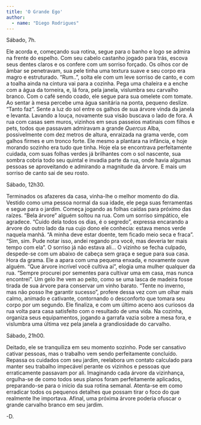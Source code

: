 ```yaml
---
title: 'O Grande Ego'
author: 
  - name: "Diego Rodrigues"
---
```


Sábado, 7h.

Ele acorda e, começando sua rotina, segue para o banho e logo se admira na frente do espelho. Com seu cabelo castanho jogado para trás, escova seus dentes claros e os confere com um sorriso forçado. Os olhos cor de âmbar se penetravam, sua pele tinha uma textura suave e seu corpo era magro e estruturado. "Rum..", solta ele com um leve sorriso de canto, e com a toalha ainda na cintura vai para a cozinha. Pega uma chaleira e a enche com a água da torneira, e, lá fora, pela janela, vislumbra seu carvalho branco. Com o café sendo coado, ele segue para sua omelete com tomate. Ao sentar à mesa percebe uma água sanitária na ponta, pequeno deslize. "Tanto faz".
Sente a luz do sol entre os galhos de sua árvore vinda da janela e levanta. Lavando a louça, novamente sua visão buscava o lado de fora. A rua com casas sem muros, vizinhos em seus passeios matinais com filhos e pets, todos que passavam admiravam a grande *Quercus* Alba, possivelmente com dez metros de altura, enraizada na grama verde, com galhos firmes e um tronco forte. Ele mesmo a plantara na infância, e hoje morando sozinho era tudo que tinha. Hoje ela se encontrava perfeitamente cuidada, com suas folhas verdes já brilhantes com o sol nascente, sua sombra cobria todo seu quintal e invadia parte da rua, onde havia algumas pessoas se aproveitando e admirando a magnitude da árvore. E mais um sorriso de canto sai de seu rosto.

Sábado, 12h30.

Terminados os afazeres da casa, vinha-lhe o melhor momento do dia. Vestido como uma pessoa normal da sua idade, ele pega suas ferramentas e segue para o jardim. Começa jogando as folhas caídas para próximo das raízes. "Bela árvore" alguém soltou na rua. Com um sorriso simpático, ele agradece. "Cuido dela todos os dias, é o segredo", expressa encarando a árvore do outro lado da rua cujo dono ele conhecia: estava menos verde naquela manhã. "A minha deve estar doente, tem ficado meio seca e fraca". "Sim, sim. Pude notar isso, andei regando pra você, mas deveria ter mais tempo com ela". O sorriso já não estava ali... O vizinho se fecha culpado, despede-se com um abaixo de cabeça sem graça e segue para sua casa.
Hora da grama. Ele a apara com uma pequena enxada, e novamente ouve alguém. "Que árvore incrível você cultiva aí", elogia uma mulher qualquer da rua. "Sempre procurei por sementes para cultivar uma em casa, mas nunca encontrei". Um gelo lhe vem ao peito, como se uma lasca de madeira fosse tirada de sua árvore para conservar um vinho barato. "Tente no inverno, mas não posso lhe garantir sucesso", profere dessa vez com um olhar mais calmo, animado e cativante, contornando o desconforto que tomara seu corpo por um segundo. Ele finaliza, e com um último aceno aos curiosos da rua volta para casa satisfeito com o resultado de uma vida. Na cozinha, organiza seus equipamentos, jogando a garrafa vazia sobre a mesa fora, e vislumbra uma última vez pela janela a grandiosidade do carvalho.

Sábado, 21h00.

Deitado, ele se tranquiliza em seu momento sozinho. Pode ser cansativo cativar pessoas, mas o trabalho vem sendo perfeitamente concluído. Repassa os cuidados com seu jardim, reelabora um contato calculado para manter seu trabalho impecável perante os vizinhos e pessoas que erraticamente passavam por ali. Imaginando cada árvore da vizinhança, orgulha-se de como todos seus planos foram perfeitamente aplicados, preparando-se para o início da sua rotina semanal. Atenta-se em como erradicar todos os pequenos detalhes que possam tirar o foco do que realmente lhe importava. Afinal, uma próxima árvore poderia ofuscar o grande carvalho branco em seu jardim.

:::{.right}
-D.
:::

<a href="https://instagram.com/digsrodrigues"><i class="bi bi-instagram"></i></a>
